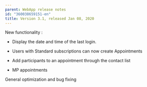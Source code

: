 ```yaml
---
parent: WebApp release notes
id: "360038659151-en"
title: Version 3.1, released Jan 08, 2020
---
```

New functionality :
- Display the date and time of the last login.

- Users with Standard subscriptions can now create Appointments

- Add participants to an appointment through the contact list

- MP appointments

General optimization and bug fixing


